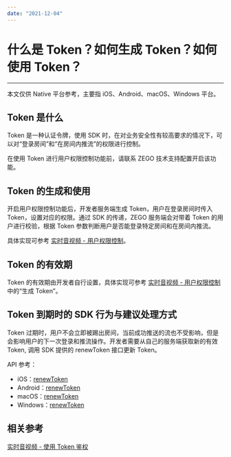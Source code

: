 ```yaml
---
date: "2021-12-04"
---
```

# 什么是 Token？如何生成 Token？如何使用 Token？

- - -

<Note title="说明">



本文仅供 Native 平台参考，主要指 iOS、Android、macOS、Windows 平台。

</Note>







## Token 是什么

Token 是一种认证令牌，使用 SDK 时，在对业务安全性有较高要求的情况下，可以对“登录房间”和“在房间内推流”的权限进行控制。

<Warning title="注意">



在使用 Token 进行用户权限控制功能前，请联系 ZEGO 技术支持配置开启该功能。

</Warning>






## Token 的生成和使用

开启用户权限控制功能后，开发者服务端生成 Token，用户在登录房间时传入 Token，设置对应的权限。通过 SDK 的传递，ZEGO 服务端会对带着 Token 的用户进行校验，根据 Token 参数判断用户是否能登录特定房间和在房间内推流。

具体实现可参考 [实时音视频 - 用户权限控制](https://doc-zh.zego.im/article/10359)。


## Token 的有效期

Token 的有效期由开发者自行设置，具体实现可参考 [实时音视频 - 用户权限控制](https://doc-zh.zego.im/article/10359) 中的“生成 Token”。 


## Token 到期时的 SDK 行为与建议处理方式

Token 过期时，用户不会立即被踢出房间，当前成功推送的流也不受影响，但是会影响用户的下一次登录和推流操作。开发者需要从自己的服务端获取新的有效 Token, 调用 SDK 提供的 renewToken 接口更新 Token。


API 参考：

- iOS：[renewToken](https://doc-zh.zego.im/article/api?doc=Express_Video_SDK_API~ObjectiveC_ios~class~zego-express-engine&jumpType=route#renew-token-room-id)
- Android：[renewToken](https://doc-zh.zego.im/article/api?doc=Express_Video_SDK_API~Java_android~class~im-zego-zegoexpress-zego-express-engine#renew-token)
- macOS：[renewToken](https://doc-zh.zego.im/article/api?doc=Express_Video_SDK_API~ObjectiveC_macos~class~zego-express-engine&jumpType=route#renew-token-room-id)
- Windows：[renewToken](https://doc-zh.zego.im/article/api?doc=Express_Video_SDK_API~CPP_windows~class~zego-express-i-zego-express-engine&jumpType=route#renew-token)


## 相关参考

[实时音视频 - 使用 Token 鉴权](https://doc-zh.zego.im/article/10359)
